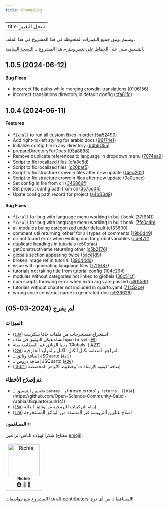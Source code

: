 ```yaml
--- 
title: Changelog 
---
```

---
title: سجل التغيير
---



وسيتم توثيق جميع التغييرات الملحوظة في هذا المشروع في هذا الملف.

التنسيق مبني على [الحفاظ على تغيير](https://keepachangelog.com/en/1.0.0/)
ويلتزم هذا المشروع بـ [النسخة السامية](https://semver.org/spec/v2.0.0.html).

## 1.0.5 (2024-06-12)
#### Bug Fixes

* incorrect file paths while merging crowdin translations ([0196156](https://github.com/Open-Science-Community-Saudi-Arabia/JSquarto/commit/01961566ef87639cb120d6704b401473d7a7c969))
* incorrect translations directory in default config ([cfa81fc](https://github.com/Open-Science-Community-Saudi-Arabia/JSquarto/commit/cfa81fc650b0d52ee2e1b830fa0a0d131fd7b43f))

## 1.0.4 (2024-06-11)
#### Features

-   `fix:all` to run all custom fixes in order ([5a52490](https://github.com/Open-Science-Community-Saudi-Arabia/JSquarto/commit/5a524906f91c201b876862039048dcc82ca4df93))
-   Add right-to-left styling for arabic docs ([99f74ef](https://github.com/Open-Science-Community-Saudi-Arabia/JSquarto/commit/99f74ef7f639dee02bc5ebfed0b4acd53ccb85d0))
-   Initialize config file in any directory ([b4b9055](https://github.com/Open-Science-Community-Saudi-Arabia/JSquarto/commit/b4b90557c4616627d4072438be6d5a5feabe5172))
-   prepareDirectoryForDocs ([93a8698](https://github.com/Open-Science-Community-Saudi-Arabia/JSquarto/commit/93a8698986bae201eae9e5224b5bb097a9fa2ca5))
-   Remove duplicate references to language in dropdown menu ([7074ea9](https://github.com/Open-Science-Community-Saudi-Arabia/JSquarto/commit/7074ea9131ed9e19a9d43ba98903206ae5f9ad4a))
-   Script to fix localized files ([cfa8c8d](https://github.com/Open-Science-Community-Saudi-Arabia/JSquarto/commit/cfa8c8d5e3b78a1fe32e60eda0fb38fc85f4e5aa))
-   Script to fix localized files ([c20baf5](https://github.com/Open-Science-Community-Saudi-Arabia/JSquarto/commit/c20baf55a86894fdd3e837adc76469d09d5ddb22))
-   Script to fix structure crowdin files after new update ([14ec202](https://github.com/Open-Science-Community-Saudi-Arabia/JSquarto/commit/14ec2020972d5471b9706d55a4c8208615004009))
-   Script to fix structure crowdin files after new update ([0a0ebec](https://github.com/Open-Science-Community-Saudi-Arabia/JSquarto/commit/0a0ebec47b0ef8146b1274a4f84ec66a5955bf31))
-   Set config in file from cli ([346866f](https://github.com/Open-Science-Community-Saudi-Arabia/JSquarto/commit/346866f886d3ee963b2edbde5c29d824ecc86d05))
-   Set project config path from cli ([3c75d04](https://github.com/Open-Science-Community-Saudi-Arabia/JSquarto/commit/3c75d04b7341f680a6666070b266134d2328478c))
-   Upate config path record for project ([a4b80d9](https://github.com/Open-Science-Community-Saudi-Arabia/JSquarto/commit/a4b80d9d93ebc1dc845d4a3ac7fa8f76fb6a610d))

#### Bug Fixes

-   `fix:all` for bug with language menu working in built book ([37f9f4f](https://github.com/Open-Science-Community-Saudi-Arabia/JSquarto/commit/37f9f4f2be52e393a895468653df99171af4a5ce))
-   `fix:all` for bug with language menu working in built book ([7fc0adb](https://github.com/Open-Science-Community-Saudi-Arabia/JSquarto/commit/7fc0adb181fe5a55a7ad275e33aef2866b1c0a0a))
-   all modules being categorized under default ([ef33600](https://github.com/Open-Science-Community-Saudi-Arabia/JSquarto/commit/ef336000bdc14c486d252020475019044035eb70))
-   comment util returning 'other' for all types of comments ([19b0d49](https://github.com/Open-Science-Community-Saudi-Arabia/JSquarto/commit/19b0d49ffed619bb0acf4ccc89f5f80bdb3db92f))
-   dir not found error when writing doc for global variables ([cdef7ff](https://github.com/Open-Science-Community-Saudi-Arabia/JSquarto/commit/cdef7ff6346e42188950aa765136f7d28a36304b))
-   duplicate headings in tutorials ([e50bfaa](https://github.com/Open-Science-Community-Saudi-Arabia/JSquarto/commit/e50bfaae27af411144244f7cf6088eeb2062f151))
-   getConstructName returning other ([c5b2176](https://github.com/Open-Science-Community-Saudi-Arabia/JSquarto/commit/c5b21762e60810b52ab93a74c6d0a09002273404))
-   globals section appearing twice ([5ace1d9](https://github.com/Open-Science-Community-Saudi-Arabia/JSquarto/commit/5ace1d98fdc3eaddd7ca8226957a8dd066e68cc1))
-   broken image ref in tutorial ([39044dd](https://github.com/Open-Science-Community-Saudi-Arabia/JSquarto/commit/39044ddc104680e1207ee4bb7a6c42a90eb06465))
-   issue with generating language files ([77ff687](https://github.com/Open-Science-Community-Saudi-Arabia/JSquarto/commit/77ff6874ea257d9a4b4465561f73a74b8dc0e816))
-   tutorials not taking title from tutorial config ([104c294](https://github.com/Open-Science-Community-Saudi-Arabia/JSquarto/commit/104c294df45b4a7b0c4ff376f26153a2f9e1215a))
-   modules without categories not linked to globals ([38c51cf](https://github.com/Open-Science-Community-Saudi-Arabia/JSquarto/commit/38c51cfd9c5fc9232c3d5b5f47fbb77856636a58))
-   npm scripts throwing error when extra args are passed ([c91f59f](https://github.com/Open-Science-Community-Saudi-Arabia/JSquarto/commit/c91f59f0e179aed83e6453c7a60b1dfee19eb0f9))
-   tutorials without chapter not included in quarto.yaml ([71452ce](https://github.com/Open-Science-Community-Saudi-Arabia/JSquarto/commit/71452ce397d5542b76776149476bb64d306a0230))
-   wrong code construct name in generated doc ([c939628](https://github.com/Open-Science-Community-Saudi-Arabia/JSquarto/commit/c939628b69f2c575beb2e41eb3e9272ed0405ef4))

## لم يفرج (2024-03-05)

### الميزات:

- استخراج مستخرجات من ملفات جافا سكريبت ([`#13`](https://github.com/Open-Science-Community-Saudi-Arabia/JSquarto/pull/3)) 
- إنشاء هيكل التوثيق في ملف `quarto.yml` ([`#9`](https://github.com/Open-Science-Community-Saudi-Arabia/JSquarto/pull/7))
- ربط الوثائق غير المطابقة بفئة 'Globals' ([`#21'](https://github.com/Open-Science-Community-Saudi-Arabia/JSquarto/pull/21))
- المراجع المتعلقة بكتل الكتل الكتل والموارد الخارجية ([`#22`](https://github.com/Open-Science-Community-Saudi-Arabia/JSquarto/pull/22))
- إضافة وثائق لـ JSQuarto ([`#25`](https://github.com/Open-Science-Community-Saudi-Arabia/JSquarto/pull/25))
- إضافة دروس لـ JSQuarto ([`#26`](https://github.com/Open-Science-Community-Saudi-Arabia/JSquarto/pull/26))
- إضافة 'كيفية الإرشادات' وخطوط الأوامر المخصصة ([`#30'](https://github.com/Open-Science-Community-Saudi-Arabia/JSquarto/pull/30))


### تم إصلاح الأخطاء:
- تحسين التنسيق لـ `params' و `thrown errors' و `returns' ([#14`](https://github.com/Open-Science-Community-Saudi-Arabia/JSquarto/pull/14))
- إزالة التركيبات البرمجية من وثائق الدالة ([`#15`](https://github.com/Open-Science-Community-Saudi-Arabia/JSquarto/pull/15))
- إصلاح عناوين الترويسة غير المتسقة من الوثائق المستخرجة ([`#17`](https://github.com/Open-Science-Community-Saudi-Arabia/JSquarto/pull/17))


#### المساهمون ✨

شكرا لهؤلاء الناس الرائعين (مفتاح [emoji](https://allcontributors.org/docs/en/emoji-key)):

<!-- جميع المواقع: ستارت - لا تقم بإزالة أو تعديل هذا القسم -->
<!-- prettier-ignore-start -->
<!-- markdownlint-تعطيل -->
<table>
  <tbody>
    <tr>
      <td align="center"><a href="https://realrichi3.github.io"><img src="https://avatars.githubusercontent.com/u/76791916?v=4?s=100" width="100px;" alt="Richie"/><br /><sub><b>Richie</b></sub></a><br /><a href="#infra-RealRichi3" title="Infrastructure (Hosting, Build-Tools, etc)">🚇</a> <a href="#ideas-RealRichi3" title="Ideas, Planning, & Feedback">🤔</a> <a href="https://github.com/Open-Science-Community-Saudi-Arabia/MOOCs/pulls?q=is%3Apr+reviewed-by%3ARealRichi3" title="Reviewed Pull Requests">👀</a></td>
    </tr>
  </tbody>
</table>

<!-- markdownlint-recover-->
<!-- prettier-ignore-end -->

<!-- جميع المواقع: LIST:end-->

هذا المشروع يتبع مواصفات [all-contributors](https://github.com/all-contributors/all-contributors). المساهمات من أي نوع!

<!-- كلمات و آثار ->
<!-- https://www.markdownguide.org/basic-syntax/#reference-style-links -->
[cc-by]: http://creativecommons.org/licenses/by/4.0/
[cc-by-image]: https://i.creativecommons.org/l/by/4.0/88x31.png
[cc-by-shield]: https://img.shields.io/badge/License-CC%20BY%204.0-lightgrey.svg?style=flat-square
[forks-shield]: https://img.shields.io/github/forks/Open-Science-Community-Saudi-Arabia/MOOCs.svg?style=flat-square
[forks-url]: https://github.com/Open-Science-Community-Saudi-Arabia/MOOCs/network/members
[stars-shield]: https://img.shields.io/github/stars/Open-Science-Community-Saudi-Arabia/MOOCs.svg?style=flat-square&color=brightgreen
[stars-url]: https://github.com/Open-Science-Community-Saudi-Arabia/MOOCs/stargazers
[issues-shield]: https://img.shields.io/github/issues/Open-Science-Community-Saudi-Arabia/MOOCs.svg?style=flat-square
[issues-url]: https://github.com/Open-Science-Community-Saudi-Arabia/MOOCs/issues




